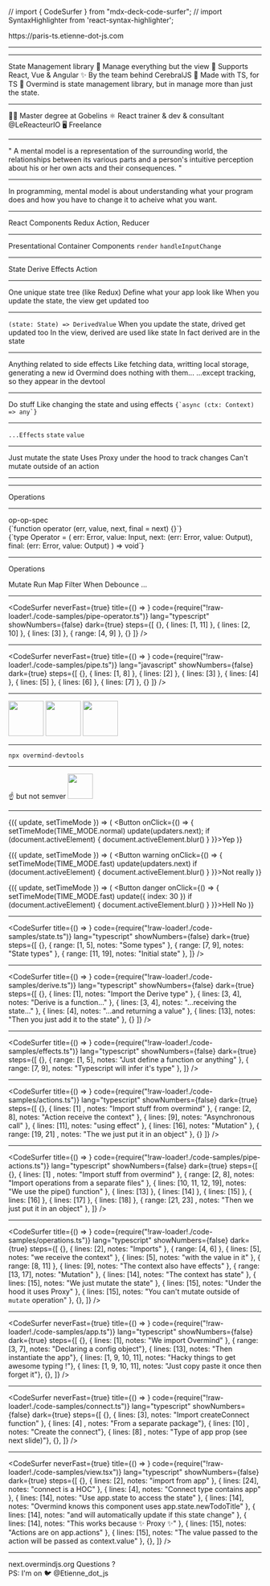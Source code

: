// import { CodeSurfer } from "mdx-deck-code-surfer";
// import SyntaxHighlighter from 'react-syntax-highlighter';

<Head>
  <title>Overmind - TypeScript Paris - Etienne Dldc</title>
  <meta name='og:image' content='https://paris-ts.etienne-dot-js.com/card.png' />
</Head>

<Title>Hi 👋</Title>

<PrezLink href="https://paris-ts.etienne-dot-js.com"><HttpsPart>https://</HttpsPart>paris-ts.etienne-dot-js.com</PrezLink>

---

<OvermindLogo size="50vh" />

---

<Title>Overmind</Title>

<Appear>
  <Text>State Management library 👷‍</Text>
  <Text>Manage everything but the view 🧠</Text>
  <Text>Supports React, Vue & Angular ✨</Text>
  <Text>By the team behind <Link href="https://cerebraljs.com/">CerebralJS</Link> 🚀 </Text>
  <Text>Made with TS, for TS 🚀</Text>
</Appear>

<Notes>
  Overmind is state management library, but in manage more than just the state.
</Notes>

---

<Title>✋ I'm Etienne</Title>

<Appear>
  <Text>👨‍🎓 Master degree at Gobelins</Text>
  <Text>⚛ React trainer & dev & consultant <Link href="https://twitter.com/LeReacteurIO">@LeReacteurIO</Link></Text>
  <Text>🖥 Freelance</Text>
</Appear>

---

<Title>Mental model</Title>

<Appear>
  <Quote author="Wikipedia">
    " A mental model is a representation of the surrounding world, the relationships between its various parts and a person's intuitive perception about his or her own acts and their consequences. "
  </Quote>
</Appear>

---

<Title>In Programming</Title>

<Appear>
  <Text>In programming, mental model is about understanding what your program does and how you have to change it to acheive what you want.</Text>
</Appear>

---

<Title>Libraries help us shape <br /> the mental model of our apps</Title>

<Appear>
  <Text>React <Arrow /> Components</Text>
  <Text>Redux <Arrow /> Action, Reducer</Text>
</Appear>

---

<Title>Naming is important</Title>

<Appear>
  <Text>Presentational <Arrow double={true} /> Container Components</Text>
  <Text><code>render</code> <Arrow double={true} /> <code>handleInputChange</code></Text>
</Appear>

---

<Title>Overmind Mental model</Title>

<Appear>
  <Text>State</Text>
  <Text>Derive</Text>
  <Text>Effects</Text>
  <Text>Action</Text>
</Appear>

---

<Title>State</Title>

<Appear>
  <Text>One unique state tree (like Redux)</Text>
  <Text>Define what your app look like</Text>
  <Text>When you update the state, the view get updated too</Text>
</Appear>

---

<Title>Derive</Title>

<Appear>
  <Code>(state: State) => DerivedValue</Code>
  <Text>When you update the state, drived get updated too</Text>
  <Text>In the view, derived are used like state</Text>
  <Text>In fact derived are in the state</Text>
</Appear>

---

<Title>Effects</Title>

<Appear>
  <Text>Anything related to side effects</Text>
  <Text>Like fetching data, writting local storage, generating a new id</Text>
  <Text>Overmind does nothing with them...</Text>
  <Text>...except tracking, so they appear in the devtool</Text>
</Appear>

---

<Title>Action</Title>

<Appear>
  <Text>Do stuff</Text>
  <Text>Like changing the state and using effects</Text>
  <Code>{`async (ctx: Context) => any`}</Code>
</Appear>

---

<Title>Context</Title>

<Appear>
  <Code>...Effects</Code>
  <Code>state</Code>
  <Code>value</Code>
</Appear>

---

<Title>Mutation</Title>

<Appear>
  <Text>Just mutate the state</Text>
  <Text>Uses Proxy under the hood to track changes</Text>
  <Text>Can't mutate outside of an action</Text>
</Appear>

---

<Title>Pipe Action</Title>

<Steps>
  <Pipe step={0} />
  <Pipe step={1} />
  <Pipe step={2} />
  <Pipe step={3} />
</Steps>

---

<Title>Pipe Action</Title>

<SubTitle>Operations</SubTitle>

<Steps>
  <Pipes pipeIndex={0} />
  <Pipes pipeIndex={1} />
  <Pipes pipeIndex={2} />
  <Pipes pipeIndex={3} />
</Steps>

---

<Title>Pipe Action</Title>

<SubTitle>
  <Link href="https://github.com/christianalfoni/op-op-spec/blob/master/README.md">op-op-spec</Link>
</SubTitle>

<Steps>
  <div>
    <MdxCode className="language-typescript" >{`function operator (err, value, next, final = next) {}`}</MdxCode>
  </div>
    <div>
    <MdxCode className="language-typescript" >{`type Operator<Input, Output = Input> = (
  err: Error,
  value: Input,
  next: (err: Error, value: Output),
  final: (err: Error, value: Output)
) => void`}</MdxCode>
  </div>
</Steps>

---

<Title>Pipe Action</Title>

<SubTitle>Operations</SubTitle>

<Appear>
  <Text>Mutate</Text>
  <Text>Run</Text>
  <Text>Map</Text>
  <Text>Filter</Text>
  <Text>When</Text>
  <Text>Debounce</Text>
  <Text>...</Text>
</Appear>

---

<CodeSurfer
  neverFast={true}
  title={() => <Title>Pipe Operator</Title>}
  code={require("!raw-loader!./code-samples/pipe-operator.ts")}
  lang="typescript"
  showNumbers={false}
  dark={true}
  steps={[
    {},
    { lines: [1, 11] },
    { lines: [2, 10] },
    { lines: [3] },
    { range: [4, 9] },
    {}
  ]}
/>

---

<CodeSurfer
  neverFast={true}
  title={() => <Title>Pipe Operator</Title>}
  code={require("!raw-loader!./code-samples/pipe.ts")}
  lang="javascript"
  showNumbers={false}
  dark={true}
  steps={[
    {},
    { lines: [1, 8] },
    { lines: [2] },
    { lines: [3] },
    { lines: [4] },
    { lines: [5] },
    { lines: [6] },
    { lines: [7] },
    {}
  ]}
/>

---

<Title>Devtools 🚀</Title>

<Steps>
  <Image height="70vh" src={imgDevtool1} />
  <Image height="70vh" src={imgDevtool2} />
  <Image height="70vh" src={imgDevtool3} />
</Steps>

---

<Title>Running the Devtools</Title>

<Steps>
  <Code>npx overmind-devtools</Code>
</Steps>

---

<Title>Move fast, break things 🏎</Title>

<Appear>
  <SubTitle> ☝️ but not semver</SubTitle>
  <Image height="50vh" src={imgVersions} />
</Appear>

---

<Title>Do we have time for the API ?</Title>

<GoTo>{({ update, setTimeMode }) => (
  <Button onClick={() => {
    setTimeMode(TIME_MODE.normal)
    update(updaters.next);
    if (document.activeElement) {
      document.activeElement.blur()
    }
  }}>Yep</Button>
)}</GoTo>

<GoTo>{({ update, setTimeMode }) => (
  <Button warning onClick={() => {
    setTimeMode(TIME_MODE.fast)
    update(updaters.next)
    if (document.activeElement) {
      document.activeElement.blur()
    }
  }}>Not really</Button>
)}</GoTo>

<GoTo>{({ update, setTimeMode }) => (
  <Button danger onClick={() => {
    setTimeMode(TIME_MODE.fast)
    update({ index: 30 })
    if (document.activeElement) {
      document.activeElement.blur()
    }
  }}>Hell No</Button>
)}</GoTo>

---

<CodeSurfer
  title={() => <Title>State</Title>}
  code={require("!raw-loader!./code-samples/state.ts")}
  lang="typescript"
  showNumbers={false}
  dark={true}
  steps={[
    {},
    { range: [1, 5], notes: "Some types" },
    { range: [7, 9], notes: "State types" },
    { range: [11, 19], notes: "Initial state" },
  ]}
/>

---

<CodeSurfer
  title={() => <Title>Derive</Title>}
  code={require("!raw-loader!./code-samples/derive.ts")}
  lang="typescript"
  showNumbers={false}
  dark={true}
  steps={[
    {},
    { lines: [1], notes: "Import the Derive type" },
    { lines: [3, 4], notes: "Derive is a function..." },
    { lines: [3, 4], notes: "...receiving the state..." },
    { lines: [4], notes: "...and returning a value" },
    { lines: [13], notes: "Then you just add it to the state" },
    {}
  ]}
/>

---

<CodeSurfer
  title={() => <Title>Effects</Title>}
  code={require("!raw-loader!./code-samples/effects.ts")}
  lang="typescript"
  showNumbers={false}
  dark={true}
  steps={[
    {},
    { range: [1, 5], notes: "Just define a function or anything" },
    { range: [7, 9], notes: "Typescript will infer it's type" },
  ]}
/>

---

<CodeSurfer
  title={() => <Title>Actions</Title>}
  code={require("!raw-loader!./code-samples/actions.ts")}
  lang="typescript"
  showNumbers={false}
  dark={true}
  steps={[
    {},
    { lines: [1] , notes: "Import stuff from overmind" },
    { range: [2, 8], notes: "Action receive the context" },
    { lines: [9], notes: "Asynchronous call" },
    { lines: [11], notes: "using effect" },
    { lines: [16], notes: "Mutation" },
    { range: [19, 21] , notes: "The we just put it in an object" },
    {}
  ]}
/>

---

<CodeSurfer
  title={() => <Title>Pipe Actions</Title>}
  code={require("!raw-loader!./code-samples/pipe-actions.ts")}
  lang="typescript"
  showNumbers={false}
  dark={true}
  steps={[
    {},
    { lines: [1] , notes: "Import stuff from overmind" },
    { range: [2, 8], notes: "Import operations from a separate files" },
    { lines: [10, 11, 12, 19], notes: "We use the pipe() function" },
    { lines: [13] },
    { lines: [14] },
    { lines: [15] },
    { lines: [16] },
    { lines: [17] },
    { lines: [18] },
    { range: [21, 23] , notes: "Then we just put it in an object" },
  ]}
/>

---

<CodeSurfer
  title={() => <Title>Operations</Title>}
  code={require("!raw-loader!./code-samples/operations.ts")}
  lang="typescript"
  showNumbers={false}
  dark={true}
  steps={[
    {},
    { lines: [2], notes: "Imports" },
    { range: [4, 6] },
    { lines: [5], notes: "we receive the context" },
    { lines: [5], notes: "with the value in it" },
    { range: [8, 11] },
    { lines: [9], notes: "The context also have effects" },
    { range: [13, 17], notes: "Mutation" },
    { lines: [14], notes: "The context has state" },
    { lines: [15], notes: "We just mutate the state" },
    { lines: [15], notes: "Under the hood it uses Proxy" },
    { lines: [15], notes: "You can't mutate outside of `mutate` operation" },
    {},
  ]}
/>

---

<CodeSurfer
  neverFast={true}
  title={() => <Title>App</Title>}
  code={require("!raw-loader!./code-samples/app.ts")}
  lang="typescript"
  showNumbers={false}
  dark={true}
  steps={[
    {},
    { lines: [1], notes: "We import Overmind" },
    { range: [3, 7], notes: "Declaring a config object"},
    { lines: [13], notes: "Then instantiate the app"},
    { lines: [1, 9, 10, 11], notes: "Hacky things to get awesome typing !"},
    { lines: [1, 9, 10, 11], notes: "Just copy paste it once then forget it"},
    {},
  ]}
/>

---

<CodeSurfer
  neverFast={true}
  title={() => <Title>Connecting a view</Title>}
  code={require("!raw-loader!./code-samples/connect.ts")}
  lang="typescript"
  showNumbers={false}
  dark={true}
  steps={[
    {},
    { lines: [3], notes: "Import createConnect function" },
    { lines: [4] , notes: "From a separate package"},
    { lines: [10] , notes: "Create the connect"},
    { lines: [8] , notes: "Type of app prop (see next slide)"},
    {},
  ]}
/>

---

<CodeSurfer
  neverFast={true}
  title={() => <Title>Using connect</Title>}
  code={require("!raw-loader!./code-samples/view.tsx")}
  lang="typescript"
  showNumbers={false}
  dark={true}
  steps={[
    {},
    { lines: [2], notes: "import from app" },
    { lines: [24], notes: "connect is a HOC" },
    { lines: [4], notes: "Connect type contains app" },
    { lines: [14], notes: "Use app.state to access the state" },
    { lines: [14], notes: "Overmind knows this component uses app.state.newTodoTitle" },
    { lines: [14], notes: "and will automatically update if this state change" },
    { lines: [14], notes: "This works because ✨ Proxy ✨" },
    { lines: [15], notes: "Actions are on app.actions" },
    { lines: [15], notes: "The value passed to the action will be passed as context.value" },
    {},
  ]}
/>

---

<div style={{ position: 'relative' }}>
  <Title>That's it, thanks</Title>
  <Appear>
    <SubTitle><Link href="https://next.overmindjs.org/">next.overmindjs.org</Link></SubTitle>
    <SubTitle>Questions ?</SubTitle>
    <div style={{ position: 'absolute', width: '80vw', transform: 'translate(-50%, 10vh) scale(0.8)', left: '50%' }}>
      <Text>PS: I'm on 🐦 <Link href="https://twitter.com/Etienne_dot_js">@Etienne_dot_js</Link></Text>
    </div>
  </Appear>
</div>